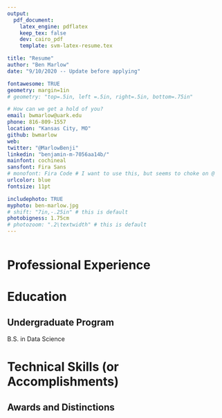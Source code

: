 ```yaml
---
output: 
  pdf_document:
    latex_engine: pdflatex
    keep_tex: false
    dev: cairo_pdf
    template: svm-latex-resume.tex

title: "Resume"
author: "Ben Marlow"
date: "9/10/2020 -- Update before applying"

fontawesome: TRUE
geometry: margin=1in
# geometry: "top=.5in, left =.5in, right=.5in, bottom=.75in"

# How can we get a hold of you?
email: bwmarlow@uark.edu
phone: 816-809-1557
location: "Kansas City, MO"
github: bwmarlow
web: 
twitter: "@MarlowBenji"
linkedin: "benjamin-m-7056aa14b/"
mainfont: cochineal
sansfont: Fira Sans
# monofont: Fira Code # I want to use this, but seems to choke on @
urlcolor: blue
fontsize: 11pt

includephoto: TRUE
myphoto: ben-marlow.jpg
# shift: "7in,-.25in" # this is default
photobigness: 1.75cm
# photozoom: ".2\textwidth" # this is default
---
```



<!-- Read more about Pandoc's [fenced_divs](https://pandoc.org/MANUAL.html#extension-fenced_divs) syntax -->

:::::: {.columns}
::: {.column width="60%" data-latex="{0.60\textwidth}"}

# Professional Experience

# Education
 
## Undergraduate Program

B.S. in Data Science

# Technical Skills (or Accomplishments)

## Awards and Distinctions

:::
::::::

<!-- If you want another page, this is how you can do it... -->

<!-- \newpage

:::::: {.columns}
::: {.column width="60%" data-latex="{0.60\textwidth}"}




:::
::: {.column width="2%" data-latex="{0.02\textwidth}"}
\


:::
:::::: {.column width="38%" data-latex="{0.38\textwidth}"}


:::
::::::

-->